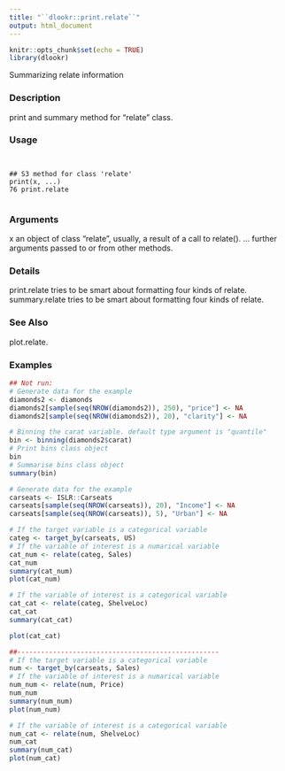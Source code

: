 ```yaml
---
title: "``dlookr::print.relate``"
output: html_document
---
```


```r
knitr::opts_chunk$set(echo = TRUE)
library(dlookr)
```


 Summarizing relate information

### Description 

print and summary method for "relate" class.

### Usage 
<pre><code>

## S3 method for class 'relate'
print(x, ...)
76 print.relate

</code></pre>
### Arguments
 
x an object of class "relate", usually, a result of a call to relate().
... further arguments passed to or from other methods.

### Details 

print.relate tries to be smart about formatting four kinds of relate. summary.relate tries to be smart
about formatting four kinds of relate.

### See Also
 
plot.relate.

### Examples
```r

## Not run:
# Generate data for the example
diamonds2 <- diamonds
diamonds2[sample(seq(NROW(diamonds2)), 250), "price"] <- NA
diamonds2[sample(seq(NROW(diamonds2)), 20), "clarity"] <- NA
```

```r
# Binning the carat variable. default type argument is "quantile"
bin <- binning(diamonds2$carat)
# Print bins class object
bin
# Summarise bins class object
summary(bin)
```

```r
# Generate data for the example
carseats <- ISLR::Carseats
carseats[sample(seq(NROW(carseats)), 20), "Income"] <- NA
carseats[sample(seq(NROW(carseats)), 5), "Urban"] <- NA
```

```r
# If the target variable is a categorical variable
categ <- target_by(carseats, US)
# If the variable of interest is a numarical variable
cat_num <- relate(categ, Sales)
cat_num
summary(cat_num)
plot(cat_num)
```

```r
# If the variable of interest is a categorical variable
cat_cat <- relate(categ, ShelveLoc)
cat_cat
summary(cat_cat)

plot(cat_cat)
```

```r
##---------------------------------------------------
# If the target variable is a categorical variable
num <- target_by(carseats, Sales)
# If the variable of interest is a numarical variable
num_num <- relate(num, Price)
num_num
summary(num_num)
plot(num_num)
```

```r
# If the variable of interest is a categorical variable
num_cat <- relate(num, ShelveLoc)
num_cat
summary(num_cat)
plot(num_cat)
```